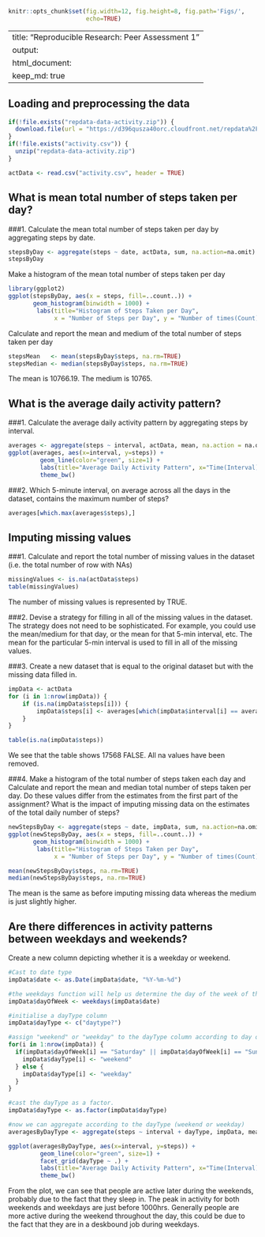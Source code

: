 ```r
knitr::opts_chunk$set(fig.width=12, fig.height=8, fig.path='Figs/',
                      echo=TRUE)
```
---
title: "Reproducible Research: Peer Assessment 1"
output: 
  html_document:
    keep_md: true
---

## Loading and preprocessing the data

```r
if(!file.exists("repdata-data-activity.zip")) {
  download.file(url = "https://d396qusza40orc.cloudfront.net/repdata%2Fdata%2Factivity.zip", destfile = "repdata_data_activity.zip")  
}
if(!file.exists("activity.csv")) {
  unzip("repdata-data-activity.zip")
}

actData <- read.csv("activity.csv", header = TRUE)
```


## What is mean total number of steps taken per day?
###1. Calculate the mean total number of steps taken per day by aggregating steps by date.
```r
stepsByDay <- aggregate(steps ~ date, actData, sum, na.action=na.omit)
stepsByDay
```

Make a histogram of the mean total number of steps taken per day
```r
library(ggplot2)
ggplot(stepsByDay, aes(x = steps, fill=..count..)) + 
       geom_histogram(binwidth = 1000) + 
        labs(title="Histogram of Steps Taken per Day", 
             x = "Number of Steps per Day", y = "Number of times(Count)") + theme_bw() 
```

Calculate and report the mean and medium of the total number of steps taken per day
```r
stepsMean   <- mean(stepsByDay$steps, na.rm=TRUE)
stepsMedian <- median(stepsByDay$steps, na.rm=TRUE)
```
The mean is 10766.19.
The medium is 10765.


## What is the average daily activity pattern?
###1. Calculate the average daily activity pattern by aggregating steps by interval.
```r
averages <- aggregate(steps ~ interval, actData, mean, na.action = na.omit)
ggplot(averages, aes(x=interval, y=steps)) +   
         geom_line(color="green", size=1) +  
         labs(title="Average Daily Activity Pattern", x="Time(Interval)", y="Number of steps") +  
         theme_bw()
```

###2. Which 5-minute interval, on average across all the days in the dataset, contains the maximum number of steps?
```r
averages[which.max(averages$steps),]
```

## Imputing missing values
###1. Calculate and report the total number of missing values in the dataset (i.e. the total number of row with NAs)
```r
missingValues <- is.na(actData$steps)
table(missingValues)
```
The number of missing values is represented by TRUE.

###2. Devise a strategy for filling in all of the missing values in the dataset. The strategy does not need to be sophisticated. For example, you could use the mean/medium for that day, or the mean for that 5-min interval, etc.
The mean for the particular 5-min interval is used to fill in all of the missing values.

###3. Create a new dataset that is equal to the original dataset but with the missing data filled in.
```r
impData <- actData
for (i in 1:nrow(impData)) {
    if (is.na(impData$steps[i])) {
        impData$steps[i] <- averages[which(impData$interval[i] == averages$interval), ]$steps
    }
}

table(is.na(impData$steps))
```
We see that the table shows 17568 FALSE. All na values have been removed.

###4. Make a histogram of the total number of steps taken each day and Calculate and report the mean and median total number of steps taken per day. Do these values differ from the estimates from the first part of the assignment? What is the impact of imputing missing data on the estimates of the total daily number of steps?
```r
newStepsByDay <- aggregate(steps ~ date, impData, sum, na.action=na.omit)
ggplot(newStepsByDay, aes(x = steps, fill=..count..)) + 
       geom_histogram(binwidth = 1000) + 
        labs(title="Histogram of Steps Taken per Day", 
             x = "Number of Steps per Day", y = "Number of times(Count)") + theme_bw() 

mean(newStepsByDay$steps, na.rm=TRUE)
median(newStepsByDay$steps, na.rm=TRUE)
```
The mean is the same as before imputing missing data whereas the medium is just slightly higher.


## Are there differences in activity patterns between weekdays and weekends?
Create a new column depicting whether it is a weekday or weekend.
```r
#Cast to date type
impData$date <- as.Date(impData$date, "%Y-%m-%d")

#the weekdays function will help us determine the day of the week of the date
impData$dayOfWeek <- weekdays(impData$date)

#initialise a dayType column
impData$dayType <- c("daytype?")

#assign "weekend" or "weekday" to the dayType column according to day of the week.
for(i in 1:nrow(impData)) {
  if(impData$dayOfWeek[i] == "Saturday" || impData$dayOfWeek[i] == "Sunday") {
    impData$dayType[i] <- "weekend"
  } else {
    impData$dayType[i] <- "weekday"
  }
}

#cast the dayType as a factor.
impData$dayType <- as.factor(impData$dayType)

#now we can aggregate according to the dayType (weekend or weekday)
averagesByDayType <- aggregate(steps ~ interval + dayType, impData, mean, na.action = na.omit)

ggplot(averagesByDayType, aes(x=interval, y=steps)) +   
         geom_line(color="green", size=1) +  
         facet_grid(dayType ~ .) +
         labs(title="Average Daily Activity Pattern", x="Time(Interval)", y="Number of steps") +  
         theme_bw()

```
From the plot, we can see that people are active later during the weekends, probably due to the fact that they sleep in. The peak in activity for both weekends and weekdays are just before 1000hrs. Generally people are more active during the weekend throughout the day, this could be due to the fact that they are in a deskbound job during weekdays.